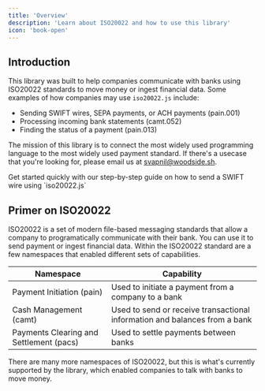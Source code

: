 ```yaml
---
title: 'Overview'
description: 'Learn about ISO20022 and how to use this library'
icon: 'book-open'
---
```


## Introduction

This library was built to help companies communicate with banks using ISO20022 standards to move money or ingest financial data. Some examples of how companies may use `iso20022.js` include:

- Sending SWIFT wires, SEPA payments, or ACH payments (pain.001)
- Processing incoming bank statements (camt.052)
- Finding the status of a payment (pain.013)

The mission of this library is to connect the most widely used programming language to the most widely used payment standard. If there's a usecase that you're looking for, please email us at [svapnil@woodside.sh](mailto:svapnil@woodside.sh).

<CardGroup cols={1}>
  <Card title="Quickstart Guide" icon="rocket">
    Get started quickly with our step-by-step guide on how to send a SWIFT wire using `iso20022.js`
  </Card>
</CardGroup>

## Primer on ISO20022

ISO20022 is a set of modern file-based messaging standards that allow a company to programatically communicate with their bank. You can use it to send payment or ingest financial data. Within the ISO20022 standard are a few namespaces that enabled different sets of capabilities.

| Namespace | Capability |
|-----------|------------|
| Payment Initiation (pain)      | Used to initiate a payment from a company to a bank |
| Cash Management (camt)      | Used to send or receive transactional information and balances from a bank |
| Payments Clearing and Settlement (pacs)      | Used to settle payments between banks |

There are many more namespaces of ISO20022, but this is what's currently supported by the library, which enabled companies to talk with banks to move money.